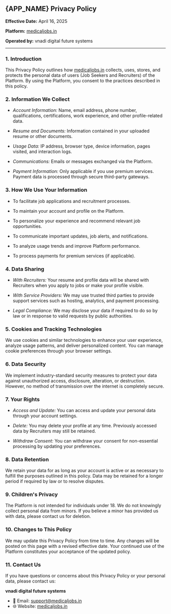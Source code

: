 
## {APP_NAME} Privacy Policy  
**Effective Date:** April 16, 2025  

**Platform:** [medicaljobs.in](https://medicaljobs.in)  

**Operated by:** vnadi digital future systems  

------

### 1. Introduction  
This Privacy Policy outlines how [medicaljobs.in](https://medicaljobs.in) collects, uses, stores, and protects the personal data of users (Job Seekers and Recruiters) of the Platform. By using the Platform, you consent to the practices described in this policy.

### 2. Information We Collect  
- *Account Information:* Name, email address, phone number, qualifications, certifications, work experience, and other profile-related data.

- *Resume and Documents:* Information contained in your uploaded resume or other documents.

- *Usage Data:* IP address, browser type, device information, pages visited, and interaction logs.

- *Communications:* Emails or messages exchanged via the Platform.

- *Payment Information:* Only applicable if you use premium services. Payment data is processed through secure third-party gateways.

### 3. How We Use Your Information  
- To facilitate job applications and recruitment processes.

- To maintain your account and profile on the Platform.

- To personalize your experience and recommend relevant job opportunities.

- To communicate important updates, job alerts, and notifications.

- To analyze usage trends and improve Platform performance.

- To process payments for premium services (if applicable).

### 4. Data Sharing  
- *With Recruiters:* Your resume and profile data will be shared with Recruiters when you apply to jobs or make your profile visible.

- *With Service Providers:* We may use trusted third parties to provide support services such as hosting, analytics, and payment processing.

- *Legal Compliance:* We may disclose your data if required to do so by law or in response to valid requests by public authorities.

### 5. Cookies and Tracking Technologies  
We use cookies and similar technologies to enhance your user experience, analyze usage patterns, and deliver personalized content. You can manage cookie preferences through your browser settings.

### 6. Data Security  
We implement industry-standard security measures to protect your data against unauthorized access, disclosure, alteration, or destruction. However, no method of transmission over the internet is completely secure.

### 7. Your Rights  
- *Access and Update:* You can access and update your personal data through your account settings.

- *Delete:* You may delete your profile at any time. Previously accessed data by Recruiters may still be retained.

- *Withdraw Consent:* You can withdraw your consent for non-essential processing by updating your preferences.

### 8. Data Retention  
We retain your data for as long as your account is active or as necessary to fulfill the purposes outlined in this policy. Data may be retained for a longer period if required by law or to resolve disputes.

### 9. Children's Privacy  
The Platform is not intended for individuals under 18. We do not knowingly collect personal data from minors. If you believe a minor has provided us with data, please contact us for deletion.

### 10. Changes to This Policy  
We may update this Privacy Policy from time to time. Any changes will be posted on this page with a revised effective date. Your continued use of the Platform constitutes your acceptance of the updated policy.

### 11. Contact Us  
If you have questions or concerns about this Privacy Policy or your personal data, please contact us:

**vnadi digital future systems**  
- 📧 Email: [support@medicaljobs.in](mailto:support@medicaljobs.in)  
- 🌐 Website: [medicaljobs.in](https://medicaljobs.in)  
